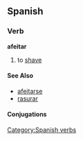 == Spanish == 
=== Verb === 
'''afeitar'''
# to [[shave]]

==== See Also ====
*[[afeitarse]]
*[[rasurar]]

[[Category:Spanish verbs]] 
==== Conjugations ====
{{template:Es:-ar|afeit}}